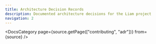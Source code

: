 ---
title: Architecture Decision Records
description: Documented architecture decisions for the Liam project
navigation: 2
---


<DocsCategory page={source.getPage(["contributing", "adr"])} from={source} />
